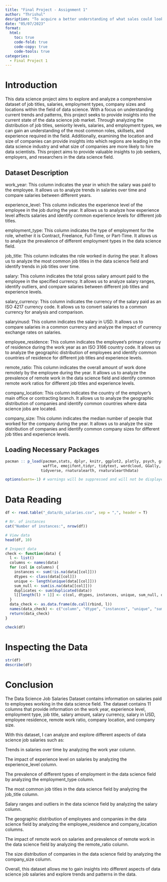 ```yaml
---
title: "Final Project - Assignment 1"
author: "Thrishul"
desription: "To acquire a better understanding of what sales could look like for the next two years."
date: "05/07/2023"
format:
  html:
    toc: true
    code-fold: true
    code-copy: true
    code-tools: true
categories:
  - Final Project 1
---
```

# Introduction
This data science project aims to explore and analyze a comprehensive dataset of job titles, salaries, employment types, company sizes and locations within the field of data science. With a focus on understanding current trends and patterns, this project seeks to provide insights into the current state of the data science job market. Through analyzing the distribution of job titles, seniority levels, salaries, and employment types, we can gain an understanding of the most common roles, skillsets, and experience required in the field. Additionally, examining the location and size of companies can provide insights into which regions are leading in the data science industry and what size of companies are more likely to hire data scientists. This project aims to provide valuable insights to job seekers, employers, and researchers in the data science field.

## Dataset Description

work_year: This column indicates the year in which the salary was paid to the employee. It allows us to analyze trends in salaries over time and compare salaries between different years.

experience_level: This column indicates the experience level of the employee in the job during the year. It allows us to analyze how experience level affects salaries and identify common experience levels for different job titles.

employment_type: This column indicates the type of employment for the role, whether it is Contract, Freelance, Full-Time, or Part-Time. It allows us to analyze the prevalence of different employment types in the data science field.

job_title: This column indicates the role worked in during the year. It allows us to analyze the most common job titles in the data science field and identify trends in job titles over time.

salary: This column indicates the total gross salary amount paid to the employee in the specified currency. It allows us to analyze salary ranges, identify outliers, and compare salaries between different job titles and experience levels.

salary_currency: This column indicates the currency of the salary paid as an ISO 4217 currency code. It allows us to convert salaries to a common currency for analysis and comparison.

salaryinusd: This column indicates the salary in USD. It allows us to compare salaries in a common currency and analyze the impact of currency exchange rates on salaries.

employee_residence: This column indicates the employee's primary country of residence during the work year as an ISO 3166 country code. It allows us to analyze the geographic distribution of employees and identify common countries of residence for different job titles and experience levels.

remote_ratio: This column indicates the overall amount of work done remotely by the employee during the year. It allows us to analyze the prevalence of remote work in the data science field and identify common remote work ratios for different job titles and experience levels.

company_location: This column indicates the country of the employer's main office or contracting branch. It allows us to analyze the geographic distribution of companies and identify common countries where data science jobs are located.

company_size: This column indicates the median number of people that worked for the company during the year. It allows us to analyze the size distribution of companies and identify common company sizes for different job titles and experience levels.




## Loading Necessary Packages


```r
pacman :: p_load(pacman,stats, dplyr, knitr, ggplot2, plotly, psych, gridExtra,
                 waffle, emojifont,tidyr, tidytext, wordcloud, GGally, viridis,
                tidyverse, rnaturalearth, rnaturalearthdata) 

options(warn=-1) # warnings will be suppressed and will not be displayed in the console or any output
```
# Data Reading

```r
df <- read.table("_data/ds_salaries.csv", sep = ",", header = T)

# Nr. of instances
cat("Number of instances:", nrow(df))

# View data
head(df, 10)

```





```r
# Inspect data
check <- function(data) {
  l <- list()
  columns <- names(data)
  for (col in columns) {
    instances <- sum(!is.na(data[[col]]))
    dtypes <- class(data[[col]])
    unique <- length(unique(data[[col]]))
    sum_null <- sum(is.na(data[[col]]))
    duplicates <- sum(duplicated(data))
    l[[length(l) + 1]] <- c(col, dtypes, instances, unique, sum_null, duplicates)
  }
  data_check <- as.data.frame(do.call(rbind, l))
  names(data_check) <- c("column", "dtype", "instances", "unique", "sum_null", "duplicates")
  return(data_check)
}

check(df)

```

# Inspecting the Data
```r
str(df)
describe(df)

```

# Conclusion

The Data Science Job Salaries Dataset contains information on salaries paid to employees working in the data science field. The dataset contains 11 columns that provide information on the work year, experience level, employment type, job title, salary amount, salary currency, salary in USD, employee residence, remote work ratio, company location, and company size.

With this dataset, I can analyze and explore different aspects of data science job salaries such as:

Trends in salaries over time by analyzing the work year column.

The impact of experience level on salaries by analyzing the experience_level column.

The prevalence of different types of employment in the data science field by analyzing the employment_type column.

The most common job titles in the data science field by analyzing the job_title column.

Salary ranges and outliers in the data science field by analyzing the salary column.

The geographic distribution of employees and companies in the data science field by analyzing the employee_residence and company_location columns.

The impact of remote work on salaries and prevalence of remote work in the data science field by analyzing the remote_ratio column.

The size distribution of companies in the data science field by analyzing the company_size column.

Overall, this dataset allows me to gain insights into different aspects of data science job salaries and explore trends and patterns in the data.



















